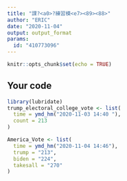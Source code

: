 ---
title: "課?<a0>?練習模<e7><89><88>"
author: "ERIC"
date: "2020-11-04"
output: output_format
params:
  id: "410773096"
---

```{r setup, include=FALSE}
knitr::opts_chunk$set(echo = TRUE)
```

## Your code

```{r}
library(lubridate)
trump_electoral_college_vote <- list(
  time = ymd_hm("2020-11-03 14:40 "),
  count = 213
)
```
```{r}
America_Vote <- list(
  time = ymd_hm("2020-11-04 14:46"),
  trump = "213",
  biden = "224",
  takesall = "270"
)
```

